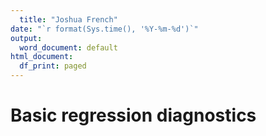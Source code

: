 ```yaml
---
  title: "Joshua French"
date: "`r format(Sys.time(), '%Y-%m-%d')`"
output:
  word_document: default
html_document:
  df_print: paged
---
```


# Basic regression diagnostics

